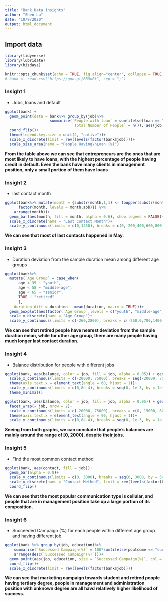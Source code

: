 ```yaml
---
title: "Bank_Data insights"
author: "Shen Lu"
date: "10/9/2020"
output: html_document
---
```

## Import data
```r
library(tidyverse)
library(lubridate)
library(bizdays)

knitr::opts_chunk$set(echo = TRUE, fig.align="center", collapse = TRUE, cache = TRUE)
# bank <- read.csv("https://goo.gl/PBQnBt", sep = ";")
```

### Insight 1
- Jobs, loans and default
```r
ggplot(bank) + 
  geom_point(data = bank%>% group_by(job)%>%
                    summarise(`People with loan` = sum(ifelse(loan == "yes", 1, 0)),
                              `Total Number of People` = n()), aes(job, `Total Number of People`, col = job, size = 100*`People with loan`/`Total Number of People`), alpha = 0.5, show.legend = c(color = FALSE))+
  coord_flip()+
  theme(legend.key.size = unit(2, "native"))+
  scale_x_discrete(limit = rev(levels(factor(bank$job))))+
  scale_size_area(name = "People Having\nLoan (%)")
```
**From the table above we can see that entrepreneurs are the ones that are most likely to have loans, with the highest percentage of people having credit in default. Even the bank have many clients in management position, only a small portion of them have loans**

### Insight 2
- last contact month
```r
ggplot(bank%>% mutate(month = {substr(month,1,1) <- toupper(substr(month,1, 1))
      factor(month, levels = month.abb)}) %>%
    arrange(month))+
  geom_bar(aes(month, fill = month, alpha = 0.6), show.legend = FALSE)+
  scale_x_discrete(name = "Last Contact Month")+
  scale_y_continuous(limits = c(0,1450), breaks = c(0, 200,400,600,800,1000,1200,1400), name = "Total Number")
```
**We can see that most of last contacts happened in May.**

### Insight 3
- Duration deviation from the sample duration mean among different age groups
```r
ggplot(bank%>%
  mutate(`Age Group` = case_when(
      age < 35 ~ "youth",
      age < 58 ~ "middle-age",
      age < 65 ~ "senior",
      TRUE ~ "retired"
      ),
    duration_diff = duration - mean(duration, na.rm = TRUE)))+
  geom_boxplot(aes(factor(`Age Group`,levels = c("youth", "middle-age", "senior", "retired")), duration_diff, fill = `Age Group`, alpha = 0.6), show.legend = FALSE)+
  scale_x_discrete(name = "Age Group")+
  scale_y_continuous(limits = c(-260,2800), breaks = c(-260,0,700,1400,2100,2800), name = "Duration Deviation")
```
**We can see that retired people have nearest deviation from the sample duration mean, while for other age group, there are many people having much longer last contact duration.**

### Insight 4
- Balance distribution for people with different jobs
```r
ggplot(bank, aes(balance, color = job, fill = job, alpha = 0.05)) + geom_density(size = 1) +
  scale_x_continuous(limits = c(-20000, 75000), breaks = seq(-20000, 75000, by = 10000))+
  theme(axis.text.x = element_text(angle = 60, hjust = 1))+
  scale_y_continuous(limits = c(0,8e-4), breaks = seq(0, 1e-3, by = 1e-4), name = "Density")+
  theme_minimal()

ggplot(bank, aes(balance, color = job, fill = job, alpha = 0.05)) + geom_density() +
  facet_wrap(~ job, nrow = 2)+
  scale_x_continuous(limits = c(-20000, 75000), breaks = c(0, 15000, 60000))+
  theme(axis.text.x = element_text(angle = 90, hjust = 1))+
  scale_y_continuous(limits = c(0,8e-4), breaks = seq(0, 1e-3, by = 1e-4), name = "Density")
```
**Seeing from both graphs, we can conclude that people's balances are mainly around the range of [0, 2000], despite their jobs.**

### Insight 5
- Find the most common contact method 
```r
ggplot(bank, aes(contact, fill = job))+
  geom_bar(alpha = 0.8)+
  scale_y_continuous(limits = c(0, 3000), breaks = seq(0, 3000, by = 500))+
  scale_x_discrete(name = "Contact Method", limit = rev(levels(factor(bank$contact))))+
  coord_flip()
```
**We can see that the most popular communication type is cellular, and people that are in management position take up a large portion of its composition.**

### Insight 6
- Succeeded Campaign (%) for each people within different age group and having different job.
```r
ggplot(bank %>% group_by(job, education)%>%
    summarise(`Successed Campaign(%)` = 100*sum(ifelse(poutcome == "success", 1, 0))/n())%>%
    arrange(desc(`Successed Campaign(%)`)))+
  geom_point(aes(job, education, size = `Successed Campaign(%)`, col = job), alpha = 0.8, show.legend = c(color = FALSE))+
  coord_flip()+
  scale_x_discrete(limit = rev(levels(factor(bank$job))))
```
**We can see that marketing campaign towards student and retired people having tertiary degree, people in management and administration position with unknown degree are all havd relatively higher likelihood of success.**